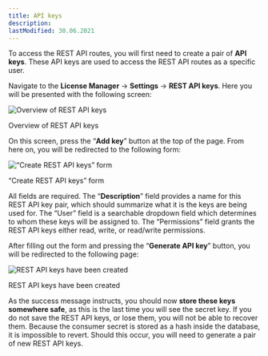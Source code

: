 ```yaml
---
title: API keys
description:
lastModified: 30.06.2021
---
```


To access the REST API routes, you will first need to create a pair of **API
keys**. These API keys are used to access the REST API routes as a specific
user.

Navigate to the **License Manager** → **Settings** → **REST API keys**. Here
you will be presented with the following screen:

![Overview of REST API keys](/images/docs/rest-api/getting-started/api-keys/overview-of-rest-api-keys.png)
<p className={"image-desc"}>Overview of REST API keys</p>

On this screen, press the “**Add key**” button at the top of the page. From
here on, you will be redirected to the following form:

![“Create REST API keys” form](/images/docs/rest-api/getting-started/api-keys/creating-rest-api-keys.png)
<p className={"image-desc"}>“Create REST API keys” form</p>

All fields are required. The “**Description**” field provides a name for this
REST API key pair, which should summarize what it is the keys are being used
for. The “User” field is a searchable dropdown field which determines to whom
these keys will be assigned to. The “Permissions” field grants the REST API
keys either read, write, or read/write permissions.

After filling out the form and pressing the “**Generate API key**” button, you
will be redirected to the following page:

![REST API keys have been created](/images/docs/rest-api/getting-started/api-keys/rest-api-key.png)
<p className={"image-desc"}>REST API keys have been created</p>

As the success message instructs, you should now **store these keys somewhere
safe**, as this is the last time you will see the secret key. If you do not
save the REST API keys, or lose them, you will not be able to recover them.
Because the consumer secret is stored as a hash inside the database, it is
impossible to revert. Should this occur, you will need to generate a pair of
new REST API keys.
